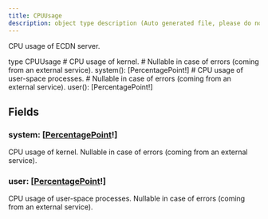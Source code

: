 ```yaml
---
title: CPUUsage
description: object type description (Auto generated file, please do not modify)
---
```



CPU usage of ECDN server.

<GQLCodeSnippet>
<GQLLine><GQLKeyword>type</GQLKeyword> CPUUsage <GQLOpen /></GQLLine>
<GQLLine> </GQLLine>
	<GQLLine><GQLTab /><GQLComment># CPU usage of kernel.</GQLComment></GQLLine>
	<GQLLine><GQLTab /><GQLComment># Nullable in case of errors (coming from an external service).</GQLComment></GQLLine>
	<GQLLine><GQLTab /><GQLName>system</GQLName>(): [<GQLLink href="/ecdn-api-objects/PercentagePoint">PercentagePoint</GQLLink><GQLOperator>!</GQLOperator>]</GQLLine>
<GQLLine> </GQLLine>
	<GQLLine><GQLTab /><GQLComment># CPU usage of user-space processes.</GQLComment></GQLLine>
	<GQLLine><GQLTab /><GQLComment># Nullable in case of errors (coming from an external service).</GQLComment></GQLLine>
	<GQLLine><GQLTab /><GQLName>user</GQLName>(): [<GQLLink href="/ecdn-api-objects/PercentagePoint">PercentagePoint</GQLLink><GQLOperator>!</GQLOperator>]</GQLLine>
<GQLLine> </GQLLine>
<GQLLine><GQLClose /></GQLLine>
</GQLCodeSnippet>


## Fields

### system: [[PercentagePoint](/ecdn-api-objects/PercentagePoint)!]
CPU usage of kernel.
Nullable in case of errors (coming from an external service).


### user: [[PercentagePoint](/ecdn-api-objects/PercentagePoint)!]
CPU usage of user-space processes.
Nullable in case of errors (coming from an external service).


